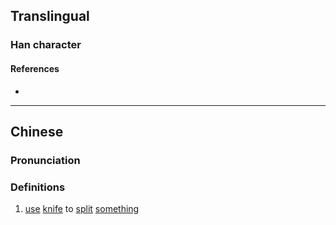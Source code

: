 {{character info}}
==Translingual==

===Han character===
{{Han char|rn=18|rad=刀|as=09|sn=11|four=|canj=AOLN|ids=⿺是刂}}

====References====
* {{Han ref|kx=0142.100|hdz=10348.040|uh=34F3|ud=13555}}

----

==Chinese==
{{zh-forms}}

===Pronunciation===
{{zh-pron
|m=dī
|c=dai1
|mc=y
|oc=
|ma=
|cat=v
}}

===Definitions===
{{zh-hanzi}}

# [[use]] [[knife]] to [[split]] [[something]]